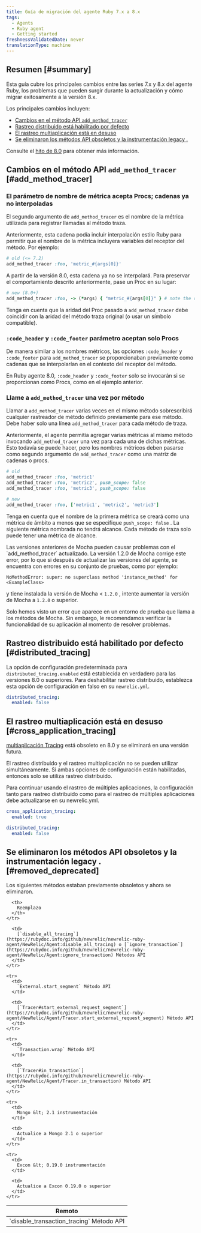 ```yaml
---
title: Guía de migración del agente Ruby 7.x a 8.x
tags:
  - Agents
  - Ruby agent
  - Getting started
freshnessValidatedDate: never
translationType: machine
---
```


## Resumen [#summary]

Esta guía cubre los principales cambios entre las series 7.x y 8.x del agente Ruby, los problemas que pueden surgir durante la actualización y cómo migrar exitosamente a la versión 8.x.

Los principales cambios incluyen:

* [Cambios en el método API `add_method_tracer`](#add_method_tracer)
* [Rastreo distribuido está habilitado por defecto](#distributed_tracing)
* [El rastreo multiaplicación está en desuso](#cross_application_tracing)
* [Se eliminaron los métodos API obsoletos y la instrumentación legacy .](#removed_deprecated)

Consulte el [hito de 8.0](https://github.com/newrelic/newrelic-ruby-agent/milestone/10?closed=1) para obtener más información.

## Cambios en el método API `add_method_tracer` [#add_method_tracer]

### El parámetro de nombre de métrica acepta Procs; cadenas ya no interpoladas

El segundo argumento de `add_method_tracer` es el nombre de la métrica utilizada para registrar llamadas al método traza.

Anteriormente, esta cadena podía incluir interpolación estilo Ruby para permitir que el nombre de la métrica incluyera variables del receptor del método. Por ejemplo:

```ruby
# old (<= 7.2)
add_method_tracer :foo, 'metric_#{args[0]}'
```

A partir de la versión 8.0, esta cadena ya no se interpolará. Para preservar el comportamiento descrito anteriormente, pase un Proc en su lugar:

```ruby
# new (8.0+)
add_method_tracer :foo, -> (*args) { "metric_#{args[0]}" } # note the double-quotes
```

Tenga en cuenta que la aridad del Proc pasado a `add_method_tracer` debe coincidir con la aridad del método traza original (o usar un símbolo compatible).

### `:code_header` y `:code_footer` parámetro aceptan solo Procs

De manera similar a los nombres métricos, las opciones `:code_header` y `:code_footer` para `add_method_tracer` se proporcionaban previamente como cadenas que se interpolarían en el contexto del receptor del método.

En Ruby agente 8.0, `:code_header` y `:code_footer` solo se invocarán si se proporcionan como Procs, como en el ejemplo anterior.

### Llame a `add_method_tracer` una vez por método

Llamar a `add_method_tracer` varias veces en el mismo método sobrescribirá cualquier rastreador de método definido previamente para ese método. Debe haber solo una línea `add_method_tracer` para cada método de traza.

Anteriormente, el agente permitía agregar varias métricas al mismo método invocando `add_method_tracer` una vez para cada una de dichas métricas. Esto todavía se puede hacer, pero los nombres métricos deben pasarse como segundo argumento de `add_method_tracer` como una matriz de cadenas o procs.

```ruby
# old
add_method_tracer :foo, 'metric1'
add_method_tracer :foo, 'metric2', push_scope: false
add_method_tracer :foo, 'metric3', push_scope: false
```

```ruby
# new
add_method_tracer :foo, ['metric1', 'metric2', 'metric3']
```

Tenga en cuenta que el nombre de la primera métrica se creará como una métrica de ámbito a menos que se especifique `push_scope: false` . La siguiente métrica nombrada no tendrá alcance. Cada método de traza solo puede tener una métrica de alcance.

<Callout variant="tip">
  Las versiones anteriores de Mocha pueden causar problemas con el `add_method_tracer` actualizado. La versión 1.2.0 de Mocha corrige este error, por lo que si después de actualizar las versiones del agente, se encuentra con errores en su conjunto de pruebas, como por ejemplo:

  ```
  NoMethodError: super: no superclass method 'instance_method' for <ExampleClass>
  ```

  y tiene instalada la versión de Mocha &lt; `1.2.0` , intente aumentar la versión de Mocha a `1.2.0` o superior.

  Solo hemos visto un error que aparece en un entorno de prueba que llama a los métodos de Mocha. Sin embargo, le recomendamos verificar la funcionalidad de su aplicación al momento de resolver problemas.
</Callout>

## Rastreo distribuido está habilitado por defecto [#distributed_tracing]

La opción de configuración predeterminada para `distributed_tracing.enabled` está establecida en verdadero para las versiones 8.0 o superiores. Para deshabilitar rastreo distribuido, establezca esta opción de configuración en falso en su `newrelic.yml`.

```yml
distributed_tracing:
  enabled: false
```

## El rastreo multiaplicación está en desuso [#cross_application_tracing]

[multiaplicación Tracing](/docs/agents/ruby-agent/features/cross-application-tracing-ruby/) está obsoleto en 8.0 y se eliminará en una versión futura.

<Callout variant="tip">
  El rastreo distribuido y el rastreo multiaplicación no se pueden utilizar simultáneamente. Si ambas opciones de configuración están habilitadas, entonces solo se utiliza rastreo distribuido.

  Para continuar usando el rastreo de múltiples aplicaciones, la configuración tanto para rastreo distribuido como para el rastreo de múltiples aplicaciones debe actualizarse en su newrelic.yml.

  ```yml
  cross_application_tracing:
    enabled: true

  distributed_tracing:
    enabled: false
  ```
</Callout>

## Se eliminaron los métodos API obsoletos y la instrumentación legacy . [#removed_deprecated]

Los siguientes métodos estaban previamente obsoletos y ahora se eliminaron.

<table>
  <thead>
    <tr>
      <th>
        Remoto
      </th>

      <th>
        Reemplazo
      </th>
    </tr>
  </thead>

  <tbody>
    <tr>
      <td>
        `disable_transaction_tracing` Método API
      </td>

      <td>
        [`disable_all_tracing`](https://rubydoc.info/github/newrelic/newrelic-ruby-agent/NewRelic/Agent:disable_all_tracing) o [`ignore_transaction`](https://rubydoc.info/github/newrelic/newrelic-ruby-agent/NewRelic/Agent:ignore_transaction) Métodos API
      </td>
    </tr>

    <tr>
      <td>
        `External.start_segment` Método API
      </td>

      <td>
        [`Tracer#start_external_request_segment`](https://rubydoc.info/github/newrelic/newrelic-ruby-agent/NewRelic/Agent/Tracer.start_external_request_segment) Método API
      </td>
    </tr>

    <tr>
      <td>
        `Transaction.wrap` Método API
      </td>

      <td>
        [`Tracer#in_transaction`](https://rubydoc.info/github/newrelic/newrelic-ruby-agent/NewRelic/Agent/Tracer.in_transaction) Método API
      </td>
    </tr>

    <tr>
      <td>
        Mongo &lt; 2.1 instrumentación
      </td>

      <td>
        Actualice a Mongo 2.1 o superior
      </td>
    </tr>

    <tr>
      <td>
        Excon &lt; 0.19.0 instrumentación
      </td>

      <td>
        Actualice a Excon 0.19.0 o superior
      </td>
    </tr>
  </tbody>
</table>